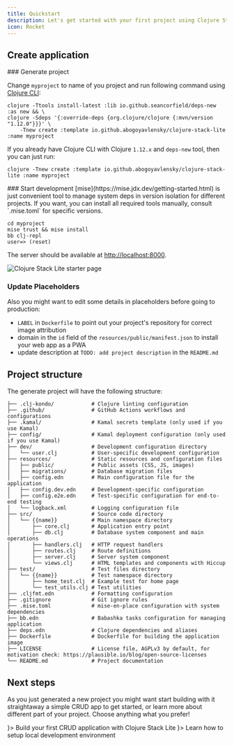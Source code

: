 ```yaml
---
title: Quickstart
description: Let's get started with your first project using Clojure Stack Lite!
icon: Rocket
---
```


## Create application


<Steps>
<Step>
### Generate project

Change `myproject` to name of you project and run following command using [Clojure CLI](https://clojure.org/guides/install_clojure):

```shell
clojure -Ttools install-latest :lib io.github.seancorfield/deps-new :as new && \
clojure -Sdeps '{:override-deps {org.clojure/clojure {:mvn/version "1.12.0"}}}' \
    -Tnew create :template io.github.abogoyavlensky/clojure-stack-lite :name myproject
```

If you already have Clojure CLI with Clojure `1.12.x` and `deps-new` tool, then you can just run:

```shell
clojure -Tnew create :template io.github.abogoyavlensky/clojure-stack-lite :name myproject
```
</Step>

<Step>
### Start development

<Callout type="info">
 [mise](https://mise.jdx.dev/getting-started.html) is just convenient tool to manage system deps in version isolation for different projects.
 If you want, you can install all required tools manually, consult `.mise.toml` for specific versions.
</Callout>

```shell
cd myproject
mise trust && mise install
bb clj-repl
user=> (reset)
```
</Step>
</Steps>

   The server should be available at [http://localhost:8000](http://localhost:8000).

![Clojure Stack Lite starter page](@/public/starter.png)

### Update Placeholders

Also you might want to edit some details in placeholders before going to production:

- `LABEL` in `Dockerfile` to point out your project's repository for correct image attribution
- domain in the `id` field of the `resources/public/manifest.json` to install your web app as a PWA
- update description at `TODO: add project description` in the `README.md`

## Project structure

The generate project will have the following structure:

```
├── .clj-kondo/            # Clojure linting configuration
├── .github/               # GitHub Actions workflows and configurations
├── .kamal/                # Kamal secrets template (only used if you use Kamal)
├── config/                # Kamal deployment configuration (only used if you use Kamal)
├── dev/                   # Development configuration directory
│   └── user.clj           # User-specific development configuration
├── resources/             # Static resources and configuration files
│   ├── public/            # Public assets (CSS, JS, images)
│   ├── migrations/        # Database migration files
│   ├── config.edn         # Main configuration file for the application
│   ├── config.dev.edn     # Development-specific configuration
│   ├── config.e2e.edn     # Test-specific configuration for end-to-end testing
│   └── logback.xml        # Logging configuration file
├── src/                   # Source code directory
│   └── {{name}}           # Main namespace directory
│       ├── core.clj       # Application entry point
│       ├── db.clj         # Database system component and main operations
│       ├── handlers.clj   # HTTP request handlers
│       ├── routes.clj     # Route definitions
│       ├── server.clj     # Server system component
│       └── views.clj      # HTML templates and components with Hiccup
├── test/                  # Test files directory
│   └── {{name}}           # Test namespace directory
│       ├── home_test.clj  # Example test for home page
│       └── test_utils.clj # Test utilities
├── .cljfmt.edn            # Formatting configuration
├── .gitignore             # Git ignore rules
├── .mise.toml             # mise-en-place configuration with system dependencies
├── bb.edn                 # Babashka tasks configuration for managing application
├── deps.edn               # Clojure dependencies and aliases
├── Dockerfile             # Dockerfile for building the application image
├── LICENSE                # License file, AGPLv3 by default, for motivation check: https://plausible.io/blog/open-source-licenses
└── README.md              # Project documentation
```

## Next steps

As you just generated a new project you might want start building with it straightaway a simple CRUD app to get started,
or learn more about different part of your project. Choose anything what you prefer!


<Cards>
    <Card title="First app" href="/docs/lite/first-app" icon={<Play />}>
      Build your first CRUD application with Clojure Stack Lite
    </Card>
    <Card title="Local Development" href="/docs/lite/local-development" icon={<BookOpenText />}>
      Learn how to setup local development environment
    </Card>
</Cards>
